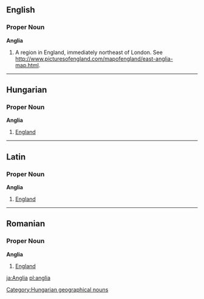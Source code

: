 ==English==
===Proper Noun===
'''Anglia'''

# A region in England, immediately northeast of London.  See http://www.picturesofengland.com/mapofengland/east-anglia-map.html.
----

==Hungarian==
===Proper Noun===
'''Anglia'''

# [[England]]
----
==Latin==
===Proper Noun===
'''Anglia'''

# [[England]]
----
==Romanian==
===Proper Noun===
'''Anglia'''

# [[England]]
[[ja:Anglia]]
[[pl:anglia]]

[[Category:Hungarian geographical nouns]]